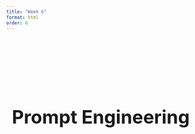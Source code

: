 ```yaml
---
title: "Week 6"
format: html
order: 6
---
```


<h1 style="text-align: center; font-size: 3.5em; margin-top: 200px;">
  Prompt Engineering
</h1>

<!-- <div style="display: flex; justify-content: space-between; align-items: center; margin-top: 3rem;">


  <a href="Module1.html" style="text-decoration: none;">
    <button style="
      padding: 10px 20px;
      background-color: #10b981;
      color: white;
      border: none;
      border-radius: 6px;
      font-size: 16px;
      cursor: pointer;
      transition: background-color 0.3s;">
      Module 1 ➡️
    </button>
  </a>

</div> -->




